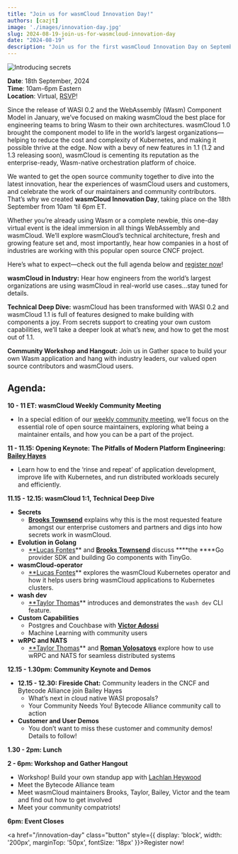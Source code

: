 ```yaml
---
title: "Join us for wasmCloud Innovation Day!"
authors: [cazjt]
image: './images/innovation-day.jpg'
slug: 2024-08-19-join-us-for-wasmcloud-innovation-day
date: "2024-08-19"
description: "Join us for the first wasmCloud Innovation Day on September 18 for a day of demos and learning"
---
```


![Introducing secrets](./images/innovation-day.jpg)

**Date**: 18th September, 2024  
**Time**: 10am-6pm Eastern  
**Location**: Virtual, [RSVP](https://wasmcloud.com/innovation-day)!

Since the release of WASI 0.2 and the WebAssembly (Wasm) Component Model in January, we’ve focused on making wasmCloud the best place for engineering teams to bring Wasm to their own architectures. wasmCloud 1.0 brought the component model to life in the world’s largest organizations—helping to reduce the cost and complexity of Kubernetes, and making it possible thrive at the edge. Now with a bevy of new features in 1.1 (1.2 and 1.3 releasing soon), wasmCloud is cementing its reputation as the enterprise-ready, Wasm-native orchestration platform of choice.

We wanted to get the open source community together to dive into the latest innovation, hear the experiences of wasmCloud users and customers, and celebrate the work of our maintainers and community contributors. That’s why we created **wasmCloud Innovation Day**, taking place on the 18th September from 10am ‘til 6pm ET.

Whether you’re already using Wasm or a complete newbie, this one-day virtual event is the ideal immersion in all things WebAssembly and wasmCloud. We’ll explore wasmCloud’s technical architecture, fresh and growing feature set and, most importantly, hear how companies in a host of industries are working with this popular open source CNCF project.

Here’s what to expect—check out the full agenda below and [register now](https://wasmcloud.com/innovation-day)!

**wasmCloud in Industry:** Hear how engineers from the world’s largest organizations are using wasmCloud in real-world use cases…stay tuned for details.

**Technical Deep Dive:** wasmCloud has been transformed with WASI 0.2 and wasmCloud 1.1 is full of features designed to make building with components a joy. From secrets support to creating your own custom capabilities, we’ll take a deeper look at what’s new, and how to get the most out of 1.1.

**Community Workshop and Hangout:** Join us in Gather space to build your own Wasm application and hang with industry leaders, our valued open source contributors and wasmCloud users.

## **Agenda:**

**10 - 11 ET: wasmCloud Weekly Community Meeting**

- In a special edition of our [weekly community meeting](https://wasmcloud.com/community), we’ll focus on the essential role of open source maintainers, exploring what being a maintainer entails, and how you can be a part of the project.

**11 - 11.15: Opening Keynote:** **The Pitfalls of Modern Platform Engineering: [Bailey Hayes](https://github.com/ricochet)**

- Learn how to end the ‘rinse and repeat’ of application development, improve life with Kubernetes, and run distributed workloads securely and efficiently.

**11.15 - 12.15: wasmCloud 1:1, Technical Deep Dive**

- **Secrets**
    - [**Brooks Townsend**](https://github.com/brooksmtownsend) explains why this is the most requested feature amongst our enterprise customers and partners and digs into how secrets work in wasmCloud.
- **Evolution in Golang**
    - [**Lucas Fontes](https://github.com/lxfontes)** and **[Brooks Townsend](https://github.com/brooksmtownsend)** discuss ****the ****Go provider SDK and building Go components with TinyGo.
- **wasmCloud-operator**
    - [**Lucas Fontes](https://github.com/lxfontes)** explores the wasmCloud Kubernetes operator and how it helps users bring wasmCloud applications to Kubernetes clusters.
- **wash dev**
    - [**Taylor Thomas](https://github.com/thomastaylor312)** introduces and demonstrates the `wash dev` CLI feature.
- **Custom Capabilities**
    - Postgres and Couchbase with [**Victor Adossi**](https://github.com/vados-cosmonic)
    - Machine Learning with community users
- **wRPC and NATS**
    - [**Taylor Thomas](https://github.com/thomastaylor312)** and **[Roman Volosatovs](https://github.com/rvolosatovs)** explore how to use wRPC and NATS for seamless distributed systems

**12.15 - 1.30pm: Community Keynote and Demos**

- **12.15 - 12.30: Fireside Chat:** Community leaders in the CNCF and Bytecode Alliance join Bailey Hayes
    - What’s next in cloud native WASI proposals?
    - Your Community Needs You! Bytecode Alliance community call to action
- **Customer and User Demos**
    - You don’t want to miss these customer and community demos! Details to follow!

**1.30 - 2pm: Lunch**

**2 - 6pm: Workshop and Gather Hangout**

- Workshop! Build your own standup app with [Lachlan Heywood](https://www.notion.so/cd7e2b68ae934af5a9edd419f5f57817?pvs=21)
- Meet the Bytecode Alliance team
- Meet wasmCloud maintainers Brooks, Taylor, Bailey, Victor and the team and find out how to get involved
- Meet your community compatriots!

**6pm: Event Closes**

<a href="/innovation-day" class="button" style={{ display: 'block', width: '200px', marginTop: '50px', fontSize: '18px' }}>Register now!</a>